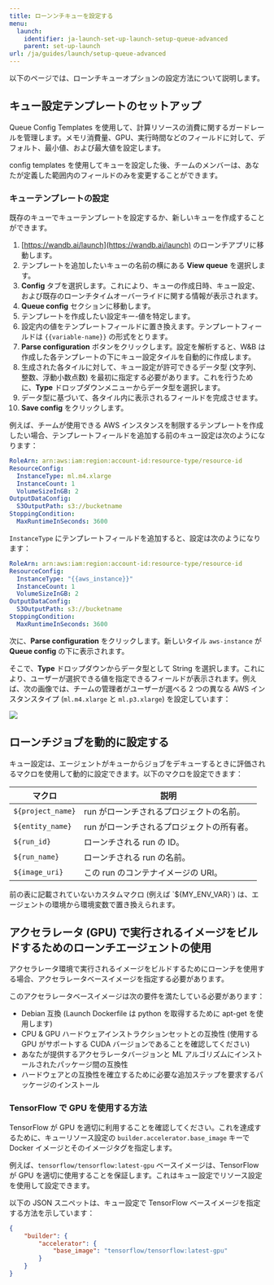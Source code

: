 ---
title: ローンンチキューを設定する
menu:
  launch:
    identifier: ja-launch-set-up-launch-setup-queue-advanced
    parent: set-up-launch
url: /ja/guides/launch/setup-queue-advanced
---

以下のページでは、ローンチキューオプションの設定方法について説明します。

## キュー設定テンプレートのセットアップ
Queue Config Templates を使用して、計算リソースの消費に関するガードレールを管理します。メモリ消費量、GPU、実行時間などのフィールドに対して、デフォルト、最小値、および最大値を設定します。

config templates を使用してキューを設定した後、チームのメンバーは、あなたが定義した範囲内のフィールドのみを変更することができます。

### キューテンプレートの設定
既存のキューでキューテンプレートを設定するか、新しいキューを作成することができます。

1. [https://wandb.ai/launch](https://wandb.ai/launch) のローンチアプリに移動します。
2. テンプレートを追加したいキューの名前の横にある **View queue** を選択します。
3. **Config** タブを選択します。これにより、キューの作成日時、キュー設定、および既存のローンチタイムオーバーライドに関する情報が表示されます。
4. **Queue config** セクションに移動します。
5. テンプレートを作成したい設定キー-値を特定します。
6. 設定内の値をテンプレートフィールドに置き換えます。テンプレートフィールドは `{{variable-name}}` の形式をとります。
7. **Parse configuration** ボタンをクリックします。設定を解析すると、W&B は作成した各テンプレートの下にキュー設定タイルを自動的に作成します。
8. 生成された各タイルに対して、キュー設定が許可できるデータ型 (文字列、整数、浮動小数点数) を最初に指定する必要があります。これを行うために、**Type** ドロップダウンメニューからデータ型を選択します。
9. データ型に基づいて、各タイル内に表示されるフィールドを完成させます。
10. **Save config** をクリックします。

例えば、チームが使用できる AWS インスタンスを制限するテンプレートを作成したい場合、テンプレートフィールドを追加する前のキュー設定は次のようになります：

```yaml title="launch config"
RoleArn: arn:aws:iam:region:account-id:resource-type/resource-id
ResourceConfig:
  InstanceType: ml.m4.xlarge
  InstanceCount: 1
  VolumeSizeInGB: 2
OutputDataConfig:
  S3OutputPath: s3://bucketname
StoppingCondition:
  MaxRuntimeInSeconds: 3600
```

`InstanceType` にテンプレートフィールドを追加すると、設定は次のようになります：

```yaml title="launch config"
RoleArn: arn:aws:iam:region:account-id:resource-type/resource-id
ResourceConfig:
  InstanceType: "{{aws_instance}}"
  InstanceCount: 1
  VolumeSizeInGB: 2
OutputDataConfig:
  S3OutputPath: s3://bucketname
StoppingCondition:
  MaxRuntimeInSeconds: 3600
```

次に、**Parse configuration** をクリックします。新しいタイル `aws-instance` が **Queue config** の下に表示されます。

そこで、**Type** ドロップダウンからデータ型として String を選択します。これにより、ユーザーが選択できる値を指定できるフィールドが表示されます。例えば、次の画像では、チームの管理者がユーザーが選べる 2 つの異なる AWS インスタンスタイプ (`ml.m4.xlarge` と `ml.p3.xlarge`) を設定しています：

<Frame>
    <img src="/images/launch/aws_template_example.png"  />
</Frame>

## ローンチジョブを動的に設定する
キュー設定は、エージェントがキューからジョブをデキューするときに評価されるマクロを使用して動的に設定できます。以下のマクロを設定できます：

| マクロ             | 説明                                           |
|-------------------|-------------------------------------------------------|
| `${project_name}` | run がローンチされるプロジェクトの名前。 |
| `${entity_name}`  | run がローンチされるプロジェクトの所有者。   |
| `${run_id}`       | ローンチされる run の ID。                     |
| `${run_name}`     | ローンチされる run の名前。                |
| `${image_uri}`    | この run のコンテナイメージの URI。          |

<Note>
前の表に記載されていないカスタムマクロ (例えば `${MY_ENV_VAR}`) は、エージェントの環境から環境変数で置き換えられます。
</Note>

## アクセラレータ (GPU) で実行されるイメージをビルドするためのローンチエージェントの使用
アクセラレータ環境で実行されるイメージをビルドするためにローンチを使用する場合、アクセラレータベースイメージを指定する必要があります。

このアクセラレータベースイメージは次の要件を満たしている必要があります：

- Debian 互換 (Launch Dockerfile は python を取得するために apt-get を使用します)
- CPU & GPU ハードウェアインストラクションセットとの互換性 (使用する GPU がサポートする CUDA バージョンであることを確認してください)
- あなたが提供するアクセラレータバージョンと ML アルゴリズムにインストールされたパッケージ間の互換性
- ハードウェアとの互換性を確立するために必要な追加ステップを要求するパッケージのインストール

### TensorFlow で GPU を使用する方法

TensorFlow が GPU を適切に利用することを確認してください。これを達成するために、キューリソース設定の `builder.accelerator.base_image` キーで Docker イメージとそのイメージタグを指定します。

例えば、`tensorflow/tensorflow:latest-gpu` ベースイメージは、TensorFlow が GPU を適切に使用することを保証します。これはキュー設定でリソース設定を使用して設定できます。

以下の JSON スニペットは、キュー設定で TensorFlow ベースイメージを指定する方法を示しています：

```json title="Queue config"
{
    "builder": {
        "accelerator": {
            "base_image": "tensorflow/tensorflow:latest-gpu"
        }
    }
}
```